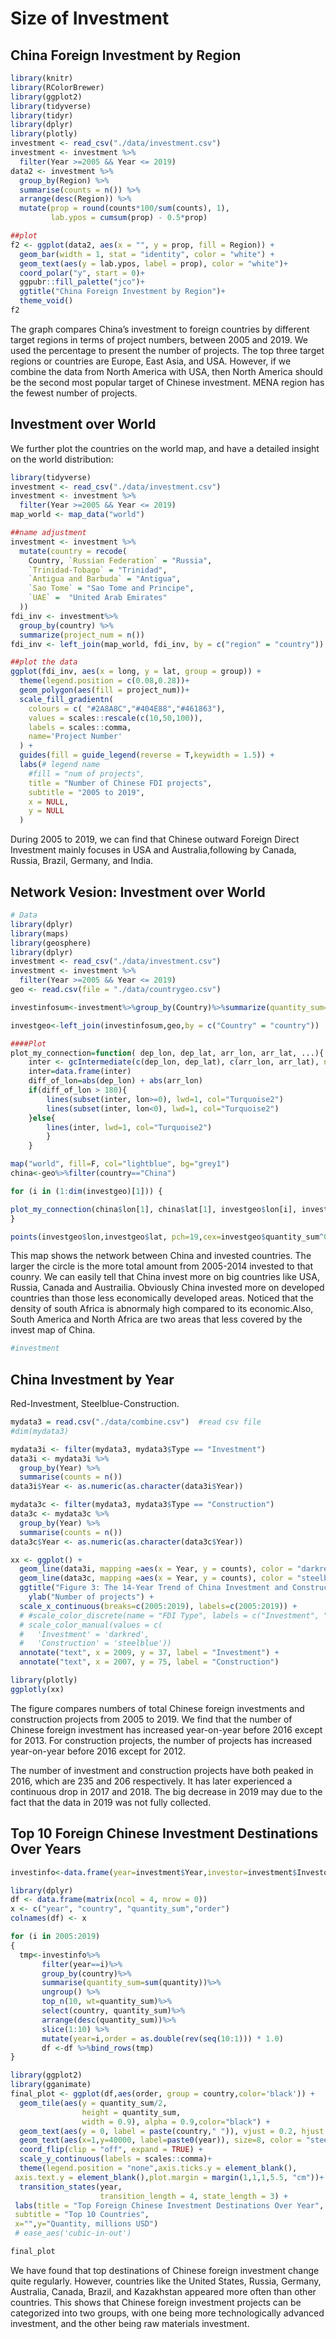 # Size of Investment

## China Foreign Investment by Region
```r
library(knitr)
library(RColorBrewer)
library(ggplot2)
library(tidyverse)
library(tidyr)
library(dplyr)
library(plotly)
investment <- read_csv("./data/investment.csv")
investment <- investment %>%
  filter(Year >=2005 && Year <= 2019)
data2 <- investment %>%
  group_by(Region) %>%
  summarise(counts = n()) %>%
  arrange(desc(Region)) %>%
  mutate(prop = round(counts*100/sum(counts), 1),
         lab.ypos = cumsum(prop) - 0.5*prop)

##plot
f2 <- ggplot(data2, aes(x = "", y = prop, fill = Region)) +
  geom_bar(width = 1, stat = "identity", color = "white") +
  geom_text(aes(y = lab.ypos, label = prop), color = "white")+
  coord_polar("y", start = 0)+
  ggpubr::fill_palette("jco")+
  ggtitle("China Foreign Investment by Region")+
  theme_void()
f2
```

The graph compares China's investment to foreign countries by different target regions in terms of project numbers, between 2005 and 2019. We used the percentage to present the number of projects. The top three target regions or countries are Europe, East Asia, and USA. However, if we combine the data from North America with USA, then North America should be the second most popular target of Chinese investment. MENA region has the fewest number of projects.


## Investment over World

We further plot the countries on the world map, and have a detailed insight on the world distribution:

```r
library(tidyverse)
investment <- read_csv("./data/investment.csv")
investment <- investment %>%
  filter(Year >=2005 && Year <= 2019)
map_world <- map_data("world")

##name adjustment
investment <- investment %>%
  mutate(country = recode(
    Country, `Russian Federation` = "Russia", 
    `Trinidad-Tobago` = "Trinidad", 
    `Antigua and Barbuda` = "Antigua",
    `Sao Tome` = "Sao Tome and Principe", 
    `UAE` =  "United Arab Emirates"
  ))
fdi_inv <- investment%>%
  group_by(country) %>%
  summarize(project_num = n())
fdi_inv <- left_join(map_world, fdi_inv, by = c("region" = "country"))

##plot the data
ggplot(fdi_inv, aes(x = long, y = lat, group = group)) +
  theme(legend.position = c(0.08,0.28))+
  geom_polygon(aes(fill = project_num))+
  scale_fill_gradientn(
    colours = c( "#2A8A8C","#404E88","#461863"), 
    values = scales::rescale(c(10,50,100)), 
    labels = scales::comma,
    name='Project Number'
  ) +
  guides(fill = guide_legend(reverse = T,keywidth = 1.5)) +
  labs(# legend name
    #fill = "num of projects", 
    title = "Number of Chinese FDI projects", 
    subtitle = "2005 to 2019", 
    x = NULL,
    y = NULL
  )
```

During 2005 to 2019, we can find that Chinese outward Foreign Direct Investment mainly focuses in USA and Australia,following by Canada, Russia, Brazil, Germany, and India. 

## Network Vesion: Investment over World 


```r
# Data
library(dplyr)
library(maps)
library(geosphere)
library(dplyr)
investment <- read_csv("./data/investment.csv")
investment <- investment %>%
  filter(Year >=2005 && Year <= 2019)
geo <- read.csv(file = "./data/countrygeo.csv")

investinfosum<-investment%>%group_by(Country)%>%summarize(quantity_sum=sum(Quantity_in_Millions))

investgeo<-left_join(investinfosum,geo,by = c("Country" = "country"))

####Plot
plot_my_connection=function( dep_lon, dep_lat, arr_lon, arr_lat, ...){
    inter <- gcIntermediate(c(dep_lon, dep_lat), c(arr_lon, arr_lat), n=50, addStartEnd=TRUE, breakAtDateLine=F)             
    inter=data.frame(inter)
    diff_of_lon=abs(dep_lon) + abs(arr_lon)
    if(diff_of_lon > 180){
        lines(subset(inter, lon>=0), lwd=1, col="Turquoise2")
        lines(subset(inter, lon<0), lwd=1, col="Turquoise2")
    }else{
        lines(inter, lwd=1, col="Turquoise2")
        }
    }

map("world", fill=F, col="lightblue", bg="grey1")
china<-geo%>%filter(country=="China")

for (i in (1:dim(investgeo)[1])) { 

plot_my_connection(china$lon[1], china$lat[1], investgeo$lon[i], investgeo$lat[i])
}

points(investgeo$lon,investgeo$lat, pch=19,cex=investgeo$quantity_sum^0.5*0.007,col="salmon")
```

This map shows the network between China and invested countries. The larger the circle is the more total amount from 2005-2014  invested to that counry. We can easily tell that China invest more on big countries like USA, Russia, Canada and Austrailia. Obviously China invested more on developed countries than those less economically developed areas. Noticed that the density of south Africa is abnormaly high compared to its economic.Also, South America and North Africa are two areas that less covered by the invest map of China.
```r
#investment

```


## China Investment by Year <br/>
Red-Investment, Steelblue-Construction.
```r
mydata3 = read.csv("./data/combine.csv")  #read csv file 
#dim(mydata3)

mydata3i <- filter(mydata3, mydata3$Type == "Investment")
data3i <- mydata3i %>%
  group_by(Year) %>%
  summarise(counts = n()) 
data3i$Year <- as.numeric(as.character(data3i$Year))

mydata3c <- filter(mydata3, mydata3$Type == "Construction")
data3c <- mydata3c %>%
  group_by(Year) %>%
  summarise(counts = n()) 
data3c$Year <- as.numeric(as.character(data3c$Year))

```
```r
xx <- ggplot() +
  geom_line(data3i, mapping =aes(x = Year, y = counts), color = "darkred") +
  geom_line(data3c, mapping =aes(x = Year, y = counts), color = "steelblue", linetype="twodash") +
  ggtitle("Figure 3: The 14-Year Trend of China Investment and Construction") +
    ylab("Number of projects") +
  scale_x_continuous(breaks=c(2005:2019), labels=c(2005:2019)) +
  # #scale_color_discrete(name = "FDI Type", labels = c("Investment", "Construction"))+ 
  # scale_color_manual(values = c(
  #   'Investment' = 'darkred',
  #   'Construction' = 'steelblue'))
  annotate("text", x = 2009, y = 37, label = "Investment") +
  annotate("text", x = 2007, y = 75, label = "Construction")
```
```r
library(plotly)
ggplotly(xx)
```

The figure compares numbers of total Chinese foreign investments and construction projects  from 2005 to 2019. We find that the number of Chinese foreign investment has increased year-on-year before 2016 except for 2013. For construction projects, the number of projects has increased year-on-year before 2016 except for 2012. 

The number of investment and construction projects have both peaked in 2016, which are 235 and 206 respectively. It has later experienced a continuous drop in 2017 and 2018. The big decrease in 2019 may due to the fact that the data in 2019 was not fully collected. 


## Top 10 Foreign Chinese Investment Destinations Over Years
```r
investinfo<-data.frame(year=investment$Year,investor=investment$Investor,quantity=investment$Quantity_in_Millions,sector=investment$Sector,country=investment$Country,greenfield=investment$Greenfield)
```
```r
library(dplyr)
df <- data.frame(matrix(ncol = 4, nrow = 0))
x <- c("year", "country", "quantity_sum","order")
colnames(df) <- x
```
```r
for (i in 2005:2019)
{
  tmp<-investinfo%>%
       filter(year==i)%>%
       group_by(country)%>%
       summarise(quantity_sum=sum(quantity))%>%
       ungroup() %>% 
       top_n(10, wt=quantity_sum)%>%
       select(country, quantity_sum)%>%
       arrange(desc(quantity_sum))%>%
       slice(1:10) %>%
       mutate(year=i,order = as.double(rev(seq(10:1))) * 1.0)
       df <-df %>%bind_rows(tmp)
}

```

```r
library(ggplot2)
library(gganimate)
final_plot <- ggplot(df,aes(order, group = country,color='black')) +
  geom_tile(aes(y = quantity_sum/2, 
                height = quantity_sum,
                width = 0.9), alpha = 0.9,color="black") +
  geom_text(aes(y = 0, label = paste(country," ")), vjust = 0.2, hjust = 1,color="grey45") +
  geom_text(aes(x=1,y=40000, label=paste0(year)), size=8, color = "steelblue4") +
  coord_flip(clip = "off", expand = TRUE) +
  scale_y_continuous(labels = scales::comma)+
  theme(legend.position = "none",axis.ticks.y = element_blank(), 
 axis.text.y = element_blank(),plot.margin = margin(1,1,1,5.5, "cm"))+
  transition_states(year, 
                    transition_length = 4, state_length = 3) +
 labs(title = "Top Foreign Chinese Investment Destinations Over Year", 
 subtitle = "Top 10 Countries",
 x="",y="Quantity, millions USD")
 # ease_aes('cubic-in-out')

```


```r
final_plot
```
We have found that top destinations of Chinese foreign investment change quite regularly. However, countries like the United States, Russia, Germany, Australia,  Canada, Brazil, and Kazakhstan appeared more often than other countries. This shows that Chinese foreign investment projects can be categorized into two groups, with one being more technologically advanced investment, and the other being raw materials investment.  